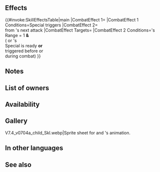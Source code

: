 {{Special
|tagid=SID_重装の大炎
|intID=3917
|exclusive=0
|canUseWeapon={{WeaponList|exclude=Staff}}
|canUseMove={{MoveList|Armored}}
|cost=500
|cooldown=3
|effect=Boosts Special damage by 40% of unit's Def when Special triggers. If foe's Range = 1 and unit or foe's Special is ready or triggered before or during this combat, reduces damage from foe's next attack by 40% (once per combat; excluding area-of-effect Specials).
|required=Bonfire
|properties=random_owner,offensive_special
}}
==Effects==
{{#invoke:SkillEffectsTable|main
|CombatEffect 1={{Eft|Damage Boost|40% of {{Tgt|Unit}}'s Def}}
|CombatEffect 1 Conditions=Special triggers
|CombatEffect 2={{Eft|Damage Reduction|40%}}<br>from {{Tgt|Foe}}'s next attack
|CombatEffect Targets={{Tgt|Unit}}
|CombatEffect 2 Conditions={{Tgt|Foe}}'s Range = 1 '''&'''<br>({{Tgt|Unit}} or {{Tgt|Foe}}'s<br>Special is ready '''or'''<br>triggered before or<br>during combat)
}}
==Notes==
{{DamageBoost}}
{{DamagePercentageReduction}}
==List of owners==
{{Skill Hero List}}
{{NoInheritHeroes}}

==Availability==
{{PassiveFocusList}}
{{PassiveDistributionList}}
{{PassiveCombatManualList}}
==Gallery==
<gallery>
V7.4_v0704a_child_Skl.webp|Sprite sheet for {{St|Armored Beacon}} and {{PAGENAME}}'s animation.
</gallery>
==In other languages==
{{OtherLanguages
|japanese=重装の大炎
|german=Gerüstetes Feuer
|spanishEU=Fuego blindado
|spanishLA=Fuego blindado
|french=Brasier blindé
|italian=Fuoco corazzato
|chineseTW=重裝之大炎
|portuguese=Chama blindada
}}
==See also==
{{See also skills|cond=((SCategory='special' AND (Description LIKE '%of unit_s Def%' OR Description LIKE '%reduces damage from foe_s next attack%')) OR (Description LIKE '%special is ready%' OR Description LIKE '%special%triggered before or during%')) AND Exclusive='1' OR (SCategory='special' AND Name LIKE 'Armored%')}}
{{Specials Navbox}}